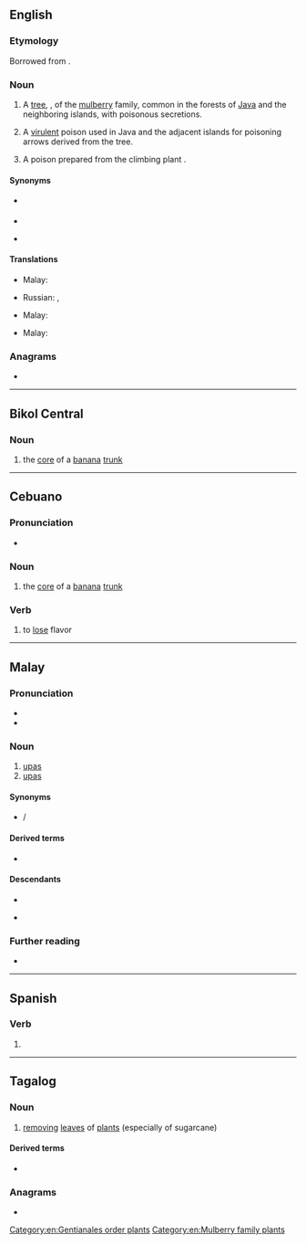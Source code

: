 ==English==
{{slim-wikipedia|lang=en}}

===Etymology===
Borrowed from {{bor|en|ms|upas}}.

===Noun===
{{en-noun|-|+}}

# {{lb|en|usually countable}} A [[tree]], {{taxlink|Antiaris toxicaria|species|noshow=1}}, of the [[mulberry]] family, common in the forests of [[Java]] and the neighboring islands, with poisonous secretions.
# {{lb|en|uncountable}} A [[virulent]] poison used in Java and the adjacent islands for poisoning arrows derived from the tree.
# {{lb|en|uncountable}} A poison prepared from the climbing plant {{taxlink|Strychnos tieute|species|noshow=1}}.

====Synonyms====
* {{sense|Antiaris toxicaria}} {{l|en|bohun upas}}
* {{sense|poison from ''Antiaris toxicaria''}}
* {{sense|poison from ''Strychnos tieute''}} {{l|en|upas tieute}}

====Translations====
{{trans-top|tree}}
* Malay: {{t|ms|pokok upas}}
{{trans-mid}}
* Russian: {{t+|ru|анча́р|m}}, {{t|ru|упа́с|m}}
{{trans-bottom}}

{{trans-top|poison from ''Antiaris toxicaria''}}
* Malay: {{t+|ms|upas}}
{{trans-mid}}
{{trans-bottom}}

{{trans-top|poison from ''Strychnos tieute''}}
* Malay: {{t+|ms|upas}}
{{trans-mid}}
{{trans-bottom}}

===Anagrams===
* {{anagrams|en|a=apsu|APUs|AUPs|Apsu|Apus|PUAs|SPUA|UAPs|paus|puas}}

[[Category:en:Gentianales order plants]]
[[Category:en:Mulberry family plants]]

----

==Bikol Central==

===Noun===
{{head|bcl|noun}}

# the [[core]] of a [[banana]] [[trunk]]

----

==Cebuano==

===Pronunciation===
* {{hyphenation|ceb|u|pas}}

===Noun===
{{head|ceb|noun}}

# the [[core]] of a [[banana]] [[trunk]]

===Verb===
{{head|ceb|verb}}

# to [[lose]] flavor

----

==Malay==

===Pronunciation===
* {{IPA|ms|/upas/}}
* {{rhymes|ms|upas|pas|as}}

===Noun===
{{ms-noun|j=اوڤس}}

# [[#English|upas]] {{gloss|poison from Antiaris toxicaria}}
# [[#English|upas]] {{gloss|poison from Strychnos tieute}}

====Synonyms====
* {{l|ms|ipuh}} / {{l|ms|ipoh}}

====Derived terms====
* {{l|ms|pokok upas}}

====Descendants====
{{top2}}
* {{desc|en|upas}}
{{mid2}}
* {{desc|ru|упас}}
{{bottom}}

===Further reading===
* {{R:PRPM}}

----

==Spanish==

===Verb===
{{head|es|verb form}}

# {{es-verb form of|upar|ending=-ar|mood=indicative|tense=present|number=s|person=2|formal=n}}

----

==Tagalog==

===Noun===
{{tl-noun}}

# [[removing]] [[leaf|leaves]] of [[plants]] (especially of sugarcane)

====Derived terms====
* {{l|tl|pag-upas}}

===Anagrams===
* {{anagrams|tl|usap}}
